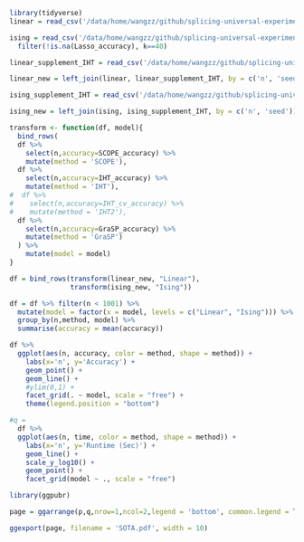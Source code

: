 ```r
library(tidyverse)
linear = read_csv('/data/home/wangzz/github/splicing-universal-experiment/total_experiment/results/linear_experiment.csv') %>% select(-...1) %>% filter(!is.na(Lasso_accuracy))

ising = read_csv('/data/home/wangzz/github/splicing-universal-experiment/total_experiment/results/ising_experiment.csv')  %>% 
  filter(!is.na(Lasso_accuracy), k==40)
```

```r
linear_supplement_IHT = read_csv('/data/home/wangzz/github/splicing-universal-experiment/total_experiment/results/linear_supplement_IHT.csv') %>% select(-...1) %>% filter(!is.na(IHT_accuracy))

linear_new = left_join(linear, linear_supplement_IHT, by = c('n', 'seed'))
```



```r
ising_supplement_IHT = read_csv('/data/home/wangzz/github/splicing-universal-experiment/total_experiment/results/ising_supplement_IHT.csv') %>% select(-...1) %>% filter(!is.na(IHT_accuracy))

ising_new = left_join(ising, ising_supplement_IHT, by = c('n', 'seed')) 
```


```r
transform <- function(df, model){
  bind_rows(
  df %>% 
    select(n,accuracy=SCOPE_accuracy) %>% 
    mutate(method = 'SCOPE'),
  df %>% 
    select(n,accuracy=IHT_accuracy) %>% 
    mutate(method = 'IHT'),
#  df %>% 
#    select(n,accuracy=IHT_cv_accuracy) %>% 
#    mutate(method = 'IHT2'),
  df %>% 
    select(n,accuracy=GraSP_accuracy) %>% 
    mutate(method = 'GraSP')
  ) %>% 
    mutate(model = model)
}

df = bind_rows(transform(linear_new, "Linear"),
               transform(ising_new, "Ising"))
```

```r
df = df %>% filter(n < 1001) %>% 
  mutate(model = factor(x = model, levels = c("Linear", "Ising"))) %>% 
  group_by(n,method, model) %>% 
  summarise(accuracy = mean(accuracy)) 
```
```r
df %>%
  ggplot(aes(n, accuracy, color = method, shape = method)) +
    labs(x='n', y='Accuracy') +
    geom_point() +
    geom_line() + 
    #ylim(0,1) +
    facet_grid(. ~ model, scale = "free") + 
    theme(legend.position = "bottom")
```


```r
#q = 
  df %>% 
  ggplot(aes(n, time, color = method, shape = method)) +
    labs(x='n', y='Runtime (Sec)') +
    geom_line() +
    scale_y_log10() +
    geom_point() +
    facet_grid(model ~ ., scale = "free")
```

```r
library(ggpubr)

page = ggarrange(p,q,nrow=1,ncol=2,legend = 'bottom', common.legend = TRUE)

ggexport(page, filename = 'SOTA.pdf', width = 10)
```